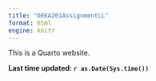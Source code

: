 ```yaml
---
title: "OEKA201AssignmentLL"
format: html
engine: knitr
---
```


This is a Quarto website.

**Last time updated: `r as.Date(Sys.time())`**
